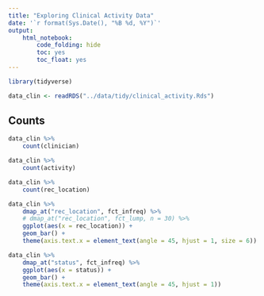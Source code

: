 ```yaml
---
title: "Exploring Clinical Activity Data"
date: '`r format(Sys.Date(), "%B %d, %Y")`'
output: 
    html_notebook:
        code_folding: hide
        toc: yes
        toc_float: yes
---
```


```r
library(tidyverse)

data_clin <- readRDS("../data/tidy/clinical_activity.Rds")
```

## Counts

```r
data_clin %>%
    count(clinician)
```

```r
data_clin %>%
    count(activity)
```

```r
data_clin %>%
    count(rec_location)
```

```r
data_clin %>%
    dmap_at("rec_location", fct_infreq) %>%
    # dmap_at("rec_location", fct_lump, n = 30) %>%
    ggplot(aes(x = rec_location)) +
    geom_bar() +
    theme(axis.text.x = element_text(angle = 45, hjust = 1, size = 6))
```

```r
data_clin %>%
    dmap_at("status", fct_infreq) %>%
    ggplot(aes(x = status)) +
    geom_bar() +
    theme(axis.text.x = element_text(angle = 45, hjust = 1))
```

